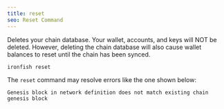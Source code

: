 ```yaml
---
title: reset
seo: Reset Command
---
```


Deletes your chain database. Your wallet, accounts, and keys will NOT be deleted. However, deleting the chain database will also cause wallet balances to reset until the chain has been synced.

```sh
ironfish reset
```

The `reset` command may resolve errors like the one shown below:

```
Genesis block in network definition does not match existing chain genesis block
```
